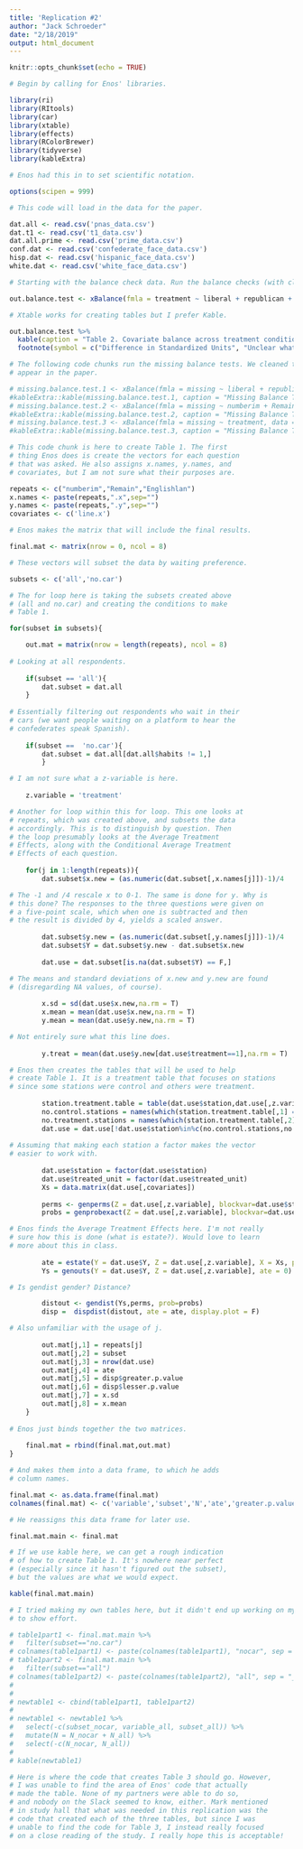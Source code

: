 ```yaml
---
title: 'Replication #2'
author: "Jack Schroeder"
date: "2/18/2019"
output: html_document
---
```


```r
knitr::opts_chunk$set(echo = TRUE)

# Begin by calling for Enos' libraries.

library(ri)
library(RItools)
library(car)
library(xtable)
library(effects)
library(RColorBrewer)
library(tidyverse)
library(kableExtra)

# Enos had this in to set scientific notation.

options(scipen = 999)  

# This code will load in the data for the paper.

dat.all <- read.csv('pnas_data.csv')
dat.t1 <- read.csv('t1_data.csv')
dat.all.prime <- read.csv('prime_data.csv')
conf.dat <- read.csv('confederate_face_data.csv')
hisp.dat <- read.csv('hispanic_face_data.csv')
white.dat <- read.csv('white_face_data.csv')

```

```r
# Starting with the balance check data. Run the balance checks (with cleaned-up code).

out.balance.test <- xBalance(fmla = treatment ~ liberal + republican + obama.disapprove + ride.everyday + voted.2010 + romney.voter + Hispanics.x + age + residency.new + hispanic.new + college + income.new + male + white, data = dat.all, report = c("std.diffs","z.scores","adj.means"), strata = factor(dat.all$station))

# Xtable works for creating tables but I prefer Kable.

out.balance.test %>% 
  kable(caption = "Table 2. Covariate balance across treatment conditions", col.names = c("Control", "Treatment", "Standard difference*", "Z-score", "^+"), digits=2) %>% 
  footnote(symbol = c("Difference in Standardized Units", "Unclear what column this actually is, but it appears in the output and not the final table"))

# The following code chunks run the missing balance tests. We cleaned them up, but they do not
# appear in the paper.

# missing.balance.test.1 <- xBalance(fmla = missing ~ liberal + republican + obama.disapprove + ride.everyday + voted.2010 + romney.voter + Hispanics + age + residency.new + hispanic.new +  gender + college + us.born + income.new + male, data = dat.t1, report = c("std.diffs","z.scores","adj.means","chisquare.test"),na.rm=T)
#kableExtra::kable(missing.balance.test.1, caption = "Missing Balance Test #1")
# missing.balance.test.2 <- xBalance(fmla = missing ~ numberim + Remain + Englishlan + liberal + republican + obama.disapprove + ride.everyday + voted.2010 + romney.voter + Hispanics + age + residency.new + hispanic.new + gender + college + us.born + income.new + male, data = dat.t1, report = c("std.diffs","z.scores","adj.means","chisquare.test"),na.rm=T)
#kableExtra::kable(missing.balance.test.2, caption = "Missing Balance Test #2")
# missing.balance.test.3 <- xBalance(fmla = missing ~ treatment, data = dat.t1, report = c("std.diffs","z.scores","adj.means","chisquare.test"),na.rm=T)
#kableExtra::kable(missing.balance.test.3, caption = "Missing Balance Test #3")
```

```r

# This code chunk is here to create Table 1. The first 
# thing Enos does is create the vectors for each question
# that was asked. He also assigns x.names, y.names, and 
# covariates, but I am not sure what their purposes are.

repeats <- c("numberim","Remain","Englishlan")
x.names <- paste(repeats,".x",sep="")
y.names <- paste(repeats,".y",sep="")
covariates <- c('line.x')

# Enos makes the matrix that will include the final results.

final.mat <- matrix(nrow = 0, ncol = 8)

# These vectors will subset the data by waiting preference.

subsets <- c('all','no.car')

# The for loop here is taking the subsets created above
# (all and no.car) and creating the conditions to make
# Table 1.

for(subset in subsets){

	out.mat = matrix(nrow = length(repeats), ncol = 8)
	
# Looking at all respondents.
	
	if(subset == 'all'){
		dat.subset = dat.all
	}
	
# Essentially filtering out respondents who wait in their
# cars (we want people waiting on a platform to hear the
# confederates speak Spanish).
	
	if(subset ==  'no.car'){
		dat.subset = dat.all[dat.all$habits != 1,]
		}

# I am not sure what a z-variable is here.
	
	z.variable = 'treatment'

# Another for loop within this for loop. This one looks at
# repeats, which was created above, and subsets the data
# accordingly. This is to distinguish by question. Then
# the loop presumably looks at the Average Treatment
# Effects, along with the Conditional Average Treatment
# Effects of each question.
	
	for(j in 1:length(repeats)){
		dat.subset$x.new = (as.numeric(dat.subset[,x.names[j]])-1)/4  

# The -1 and /4 rescale x to 0-1. The same is done for y. Why is
# this done? The responses to the three questions were given on
# a five-point scale, which when one is subtracted and then 
# the result is divided by 4, yields a scaled answer.
		
		dat.subset$y.new = (as.numeric(dat.subset[,y.names[j]])-1)/4
		dat.subset$Y = dat.subset$y.new - dat.subset$x.new
		
		dat.use = dat.subset[is.na(dat.subset$Y) == F,]

# The means and standard deviations of x.new and y.new are found
# (disregarding NA values, of course).
		
		x.sd = sd(dat.use$x.new,na.rm = T)
		x.mean = mean(dat.use$x.new,na.rm = T)
		y.mean = mean(dat.use$y.new,na.rm = T)

# Not entirely sure what this line does.
		
		y.treat = mean(dat.use$y.new[dat.use$treatment==1],na.rm = T)

# Enos then creates the tables that will be used to help
# create Table 1. It is a treatment table that focuses on stations
# since some stations were control and others were treatment.
		
		station.treatment.table = table(dat.use$station,dat.use[,z.variable])
		no.control.stations = names(which(station.treatment.table[,1] == 0))
		no.treatment.stations = names(which(station.treatment.table[,2] == 0))
		dat.use = dat.use[!dat.use$station%in%c(no.control.stations,no.treatment.stations),]
				
# Assuming that making each station a factor makes the vector 
# easier to work with.
		
		dat.use$station = factor(dat.use$station)
		dat.use$treated_unit = factor(dat.use$treated_unit)
		Xs = data.matrix(dat.use[,covariates])
		
		perms <- genperms(Z = dat.use[,z.variable], blockvar=dat.use$station, clustvar=dat.use$treated_unit)
		probs = genprobexact(Z = dat.use[,z.variable], blockvar=dat.use$station, clustvar=dat.use$treated_unit)

# Enos finds the Average Treatment Effects here. I'm not really
# sure how this is done (what is estate?). Would love to learn
# more about this in class.
		
		ate = estate(Y = dat.use$Y, Z = dat.use[,z.variable], X = Xs, prob = probs)
		Ys = genouts(Y = dat.use$Y, Z = dat.use[,z.variable], ate = 0)

# Is gendist gender? Distance?

		distout <- gendist(Ys,perms, prob=probs)
		disp =	dispdist(distout, ate = ate, display.plot = F)

# Also unfamiliar with the usage of j.
		
		out.mat[j,1] = repeats[j]
		out.mat[j,2] = subset
		out.mat[j,3] = nrow(dat.use)
		out.mat[j,4] = ate
		out.mat[j,5] = disp$greater.p.value
		out.mat[j,6] = disp$lesser.p.value
		out.mat[j,7] = x.sd
		out.mat[j,8] = x.mean
	}
	
# Enos just binds together the two matrices.
	
	final.mat = rbind(final.mat,out.mat)
}

# And makes them into a data frame, to which he adds
# column names.

final.mat <- as.data.frame(final.mat)
colnames(final.mat) <- c('variable','subset','N','ate','greater.p.value','lesser.p.value','x.sd','x.mean')

# He reassigns this data frame for later use.

final.mat.main <- final.mat

# If we use kable here, we can get a rough indication
# of how to create Table 1. It's nowhere near perfect
# (especially since it hasn't figured out the subset),
# but the values are what we would expect.

kable(final.mat.main)

# I tried making my own tables here, but it didn't end up working on my end. Leaving this here
# to show effort.

# table1part1 <- final.mat.main %>% 
#   filter(subset=="no.car")
# colnames(table1part1) <- paste(colnames(table1part1), "nocar", sep = "_")
# table1part2 <- final.mat.main %>% 
#   filter(subset=="all")
# colnames(table1part2) <- paste(colnames(table1part2), "all", sep = "_")
# 
# 
# newtable1 <- cbind(table1part1, table1part2)
# 
# newtable1 <- newtable1 %>% 
#   select(-c(subset_nocar, variable_all, subset_all)) %>% 
#   mutate(N = N_nocar + N_all) %>% 
#   select(-c(N_nocar, N_all))
# 
# kable(newtable1)

```

```r
# Here is where the code that creates Table 3 should go. However,
# I was unable to find the area of Enos' code that actually 
# made the table. None of my partners were able to do so,
# and nobody on the Slack seemed to know, either. Mark mentioned
# in study hall that what was needed in this replication was the 
# code that created each of the three tables, but since I was
# unable to find the code for Table 3, I instead really focused 
# on a close reading of the study. I really hope this is acceptable!
```


